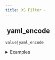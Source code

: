 ```yaml
---
title: XS Filter -
---
```


## <img src="../assets/docuBadge (11).png" alt="" data-size="line" /> yaml\_encode <a href="#xs-yaml_encode" id="xs-yaml_encode"></a>

`value|yaml_encode`

<details>

<summary>Examples</summary>

```javascript
{"name":"John","age":30}|yaml_encode    // Returns "name: John\nage: 30"
```

</details>
